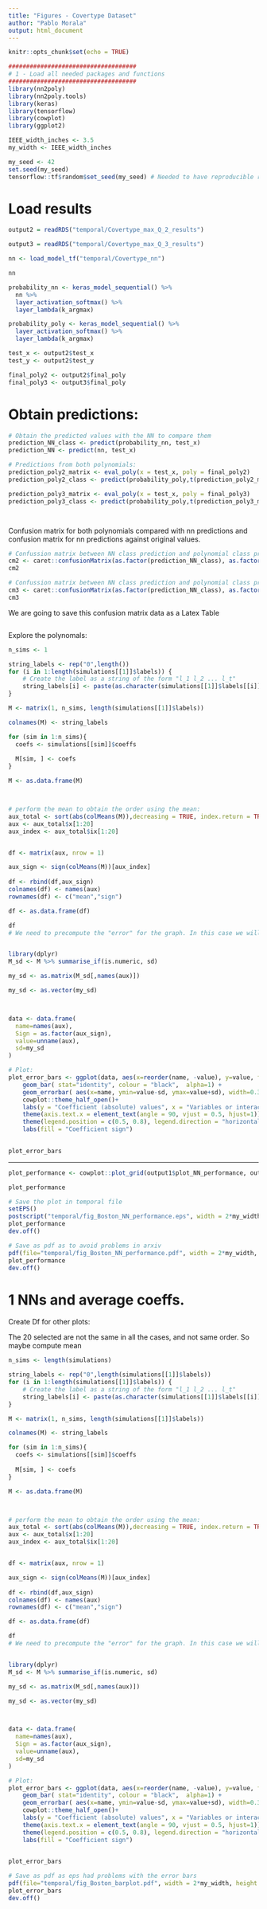 ```yaml
---
title: "Figures - Covertype Dataset"
author: "Pablo Morala"
output: html_document
---
```


```r
knitr::opts_chunk$set(echo = TRUE)

####################################
# 1 - Load all needed packages and functions
####################################
library(nn2poly)
library(nn2poly.tools)
library(keras)
library(tensorflow)
library(cowplot)
library(ggplot2)

IEEE_width_inches <- 3.5
my_width <- IEEE_width_inches

my_seed <- 42
set.seed(my_seed)
tensorflow::tf$random$set_seed(my_seed) # Needed to have reproducible results with keras
```


# Load results


```r

output2 = readRDS("temporal/Covertype_max_Q_2_results")

output3 = readRDS("temporal/Covertype_max_Q_3_results")

nn <- load_model_tf("temporal/Covertype_nn")

nn

probability_nn <- keras_model_sequential() %>%
  nn %>%
  layer_activation_softmax() %>%
  layer_lambda(k_argmax)

probability_poly <- keras_model_sequential() %>%
  layer_activation_softmax() %>%
  layer_lambda(k_argmax)

test_x <- output2$test_x
test_y <- output2$test_y

final_poly2 <- output2$final_poly
final_poly3 <- output3$final_poly

```



# Obtain predictions:


```r


# Obtain the predicted values with the NN to compare them
prediction_NN_class <- predict(probability_nn, test_x)
prediction_NN <- predict(nn, test_x)

# Predictions from both polynomials:
prediction_poly2_matrix <- eval_poly(x = test_x, poly = final_poly2)
prediction_poly2_class <- predict(probability_poly,t(prediction_poly2_matrix))

prediction_poly3_matrix <- eval_poly(x = test_x, poly = final_poly3)
prediction_poly3_class <- predict(probability_poly,t(prediction_poly3_matrix))



```


```r

```



Confusion matrix for both polynomials compared with nn predictions and confusion matrix for nn predictions against original values.



```r


# Confussion matrix between NN class prediction and polynomial class prediction
cm2 <- caret::confusionMatrix(as.factor(prediction_NN_class), as.factor(prediction_poly2_class ))
cm2

# Confussion matrix between NN class prediction and polynomial class prediction
cm3 <- caret::confusionMatrix(as.factor(prediction_NN_class), as.factor(prediction_poly3_class ))
cm3


```




We are going to save this confusion matrix data as a Latex Table


```r

```





Explore the polynomals:




```r


n_sims <- 1

string_labels <- rep("0",length())
for (i in 1:length(simulations[[1]]$labels)) {
    # Create the label as a string of the form "l_1 l_2 ... l_t"
    string_labels[i] <- paste(as.character(simulations[[1]]$labels[[i]]), collapse = ",")
}

M <- matrix(1, n_sims, length(simulations[[1]]$labels))

colnames(M) <- string_labels

for (sim in 1:n_sims){
  coefs <- simulations[[sim]]$coeffs
  
  M[sim, ] <- coefs
}

M <- as.data.frame(M)



# perform the mean to obtain the order using the mean:
aux_total <- sort(abs(colMeans(M)),decreasing = TRUE, index.return = TRUE)
aux <- aux_total$x[1:20]
aux_index <- aux_total$ix[1:20]


df <- matrix(aux, nrow = 1)

aux_sign <- sign(colMeans(M))[aux_index]
 
df <- rbind(df,aux_sign)
colnames(df) <- names(aux)
rownames(df) <- c("mean","sign")

df <- as.data.frame(df)

df
# We need to precompute the "error" for the graph. In this case we will use standard deviation:


library(dplyr)
M_sd <- M %>% summarise_if(is.numeric, sd)

my_sd <- as.matrix(M_sd[,names(aux)])

my_sd <- as.vector(my_sd)



data <- data.frame(
  name=names(aux),
  Sign = as.factor(aux_sign),
  value=unname(aux),
  sd=my_sd
)


```

```r
# Plot: 
plot_error_bars <- ggplot(data, aes(x=reorder(name, -value), y=value, fill=Sign)) +
    geom_bar( stat="identity", colour = "black",  alpha=1) +
    geom_errorbar( aes(x=name, ymin=value-sd, ymax=value+sd), width=0.3, colour="black", alpha=0.9, size=1.3) + 
    cowplot::theme_half_open()+
    labs(y = "Coefficient (absolute) values", x = "Variables or interactions")+
    theme(axis.text.x = element_text(angle = 90, vjust = 0.5, hjust=1)) +
    theme(legend.position = c(0.5, 0.8), legend.direction = "horizontal") +
    labs(fill = "Coefficient sign")
    

plot_error_bars
```










-------------------------------


```r




plot_performance <- cowplot::plot_grid(output1$plot_NN_performance, output1$plot_PR_vs_NN + ggplot2::labs(x = "Predicted Y with polynomial"), labels = c("A", "B"), scale = 0.9, label_size = 10)

plot_performance


```



```r
# Save the plot in temporal file
setEPS()
postscript("temporal/fig_Boston_NN_performance.eps", width = 2*my_width, height = 1*my_width)
plot_performance
dev.off()

# Save as pdf as to avoid problems in arxiv
pdf(file="temporal/fig_Boston_NN_performance.pdf", width = 2*my_width, height = 1*my_width)
plot_performance
dev.off()
```



# 1 NNs and average coeffs.

Create Df for other plots:

The 20 selected are not the same in all the cases, and not same order. So maybe compute mean 

```r


n_sims <- length(simulations)

string_labels <- rep("0",length(simulations[[1]]$labels))
for (i in 1:length(simulations[[1]]$labels)) {
    # Create the label as a string of the form "l_1 l_2 ... l_t"
    string_labels[i] <- paste(as.character(simulations[[1]]$labels[[i]]), collapse = ",")
}

M <- matrix(1, n_sims, length(simulations[[1]]$labels))

colnames(M) <- string_labels

for (sim in 1:n_sims){
  coefs <- simulations[[sim]]$coeffs
  
  M[sim, ] <- coefs
}

M <- as.data.frame(M)



# perform the mean to obtain the order using the mean:
aux_total <- sort(abs(colMeans(M)),decreasing = TRUE, index.return = TRUE)
aux <- aux_total$x[1:20]
aux_index <- aux_total$ix[1:20]


df <- matrix(aux, nrow = 1)

aux_sign <- sign(colMeans(M))[aux_index]
 
df <- rbind(df,aux_sign)
colnames(df) <- names(aux)
rownames(df) <- c("mean","sign")

df <- as.data.frame(df)

df
# We need to precompute the "error" for the graph. In this case we will use standard deviation:


library(dplyr)
M_sd <- M %>% summarise_if(is.numeric, sd)

my_sd <- as.matrix(M_sd[,names(aux)])

my_sd <- as.vector(my_sd)



data <- data.frame(
  name=names(aux),
  Sign = as.factor(aux_sign),
  value=unname(aux),
  sd=my_sd
)


```

```r
# Plot: 
plot_error_bars <- ggplot(data, aes(x=reorder(name, -value), y=value, fill=Sign)) +
    geom_bar( stat="identity", colour = "black",  alpha=1) +
    geom_errorbar( aes(x=name, ymin=value-sd, ymax=value+sd), width=0.3, colour="black", alpha=0.9, size=1.3) + 
    cowplot::theme_half_open()+
    labs(y = "Coefficient (absolute) values", x = "Variables or interactions")+
    theme(axis.text.x = element_text(angle = 90, vjust = 0.5, hjust=1)) +
    theme(legend.position = c(0.5, 0.8), legend.direction = "horizontal") +
    labs(fill = "Coefficient sign")
    

plot_error_bars
```



```r
# Save as pdf as eps had problems with the error bars
pdf(file="temporal/fig_Boston_barplot.pdf", width = 2*my_width, height = 1.5*my_width)
plot_error_bars
dev.off()
```








